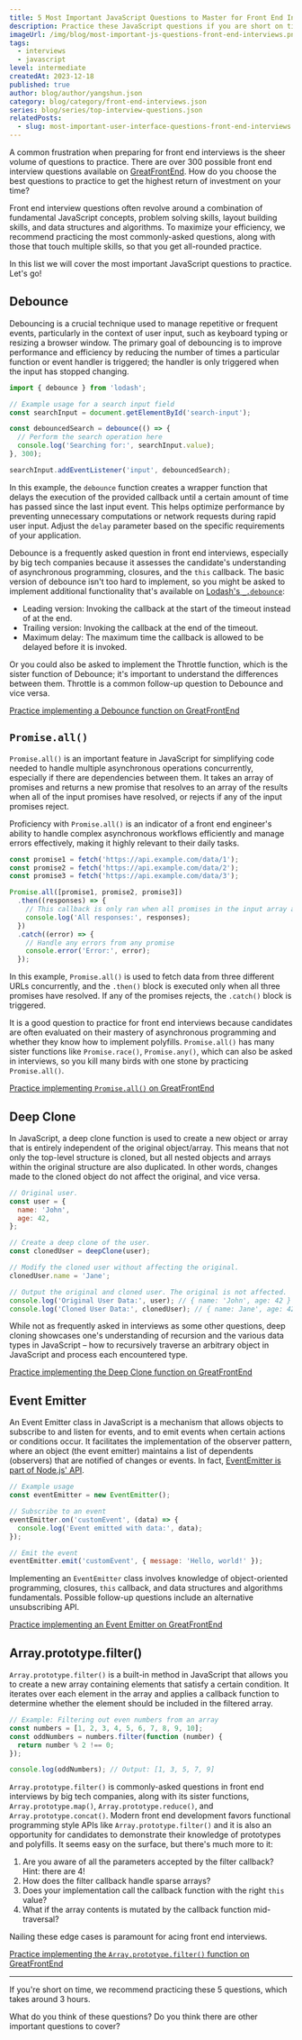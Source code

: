 ```yaml
---
title: 5 Most Important JavaScript Questions to Master for Front End Interviews
description: Practice these JavaScript questions if you are short on time to prepare for your front end interviews.
imageUrl: /img/blog/most-important-js-questions-front-end-interviews.png
tags:
  - interviews
  - javascript
level: intermediate
createdAt: 2023-12-18
published: true
author: blog/author/yangshun.json
category: blog/category/front-end-interviews.json
series: blog/series/top-interview-questions.json
relatedPosts:
  - slug: most-important-user-interface-questions-front-end-interviews
---
```


A common frustration when preparing for front end interviews is the sheer volume of questions to practice. There are over 300 possible front end interview questions available on [GreatFrontEnd](/questions). How do you choose the best questions to practice to get the highest return of investment on your time?

Front end interview questions often revolve around a combination of fundamental JavaScript concepts, problem solving skills, layout building skills, and data structures and algorithms. To maximize your efficiency, we recommend practicing the most commonly-asked questions, along with those that touch multiple skills, so that you get all-rounded practice.

In this list we will cover the most important JavaScript questions to practice. Let's go!

## Debounce

Debouncing is a crucial technique used to manage repetitive or frequent events, particularly in the context of user input, such as keyboard typing or resizing a browser window. The primary goal of debouncing is to improve performance and efficiency by reducing the number of times a particular function or event handler is triggered; the handler is only triggered when the input has stopped changing.

```js
import { debounce } from 'lodash';

// Example usage for a search input field
const searchInput = document.getElementById('search-input');

const debouncedSearch = debounce(() => {
  // Perform the search operation here
  console.log('Searching for:', searchInput.value);
}, 300);

searchInput.addEventListener('input', debouncedSearch);
```

In this example, the `debounce` function creates a wrapper function that delays the execution of the provided callback until a certain amount of time has passed since the last input event. This helps optimize performance by preventing unnecessary computations or network requests during rapid user input. Adjust the `delay` parameter based on the specific requirements of your application.

Debounce is a frequently asked question in front end interviews, especially by big tech companies because it assesses the candidate's understanding of asynchronous programming, closures, and the `this` callback. The basic version of debounce isn't too hard to implement, so you might be asked to implement additional functionality that's available on [Lodash's `_.debounce`](https://lodash.com/docs/4.17.15#debounce):

- Leading version: Invoking the callback at the start of the timeout instead of at the end.
- Trailing version: Invoking the callback at the end of the timeout.
- Maximum delay: The maximum time the callback is allowed to be delayed before it is invoked.

Or you could also be asked to implement the Throttle function, which is the sister function of Debounce; it's important to understand the differences between them. Throttle is a common follow-up question to Debounce and vice versa.

[Practice implementing a Debounce function on GreatFrontEnd](/questions/javascript/debounce)

## `Promise.all()`

`Promise.all()` is an important feature in JavaScript for simplifying code needed to handle multiple asynchronous operations concurrently, especially if there are dependencies between them. It takes an array of promises and returns a new promise that resolves to an array of the results when all of the input promises have resolved, or rejects if any of the input promises reject.

Proficiency with `Promise.all()` is an indicator of a front end engineer's ability to handle complex asynchronous workflows efficiently and manage errors effectively, making it highly relevant to their daily tasks.

```js
const promise1 = fetch('https://api.example.com/data/1');
const promise2 = fetch('https://api.example.com/data/2');
const promise3 = fetch('https://api.example.com/data/3');

Promise.all([promise1, promise2, promise3])
  .then((responses) => {
    // This callback is only ran when all promises in the input array are resolved.
    console.log('All responses:', responses);
  })
  .catch((error) => {
    // Handle any errors from any promise
    console.error('Error:', error);
  });
```

In this example, `Promise.all()` is used to fetch data from three different URLs concurrently, and the `.then()` block is executed only when all three promises have resolved. If any of the promises rejects, the `.catch()` block is triggered.

It is a good question to practice for front end interviews because candidates are often evaluated on their mastery of asynchronous programming and whether they know how to implement polyfills. `Promise.all()` has many sister functions like `Promise.race()`, `Promise.any()`, which can also be asked in interviews, so you kill many birds with one stone by practicing `Promise.all()`.

[Practice implementing `Promise.all()` on GreatFrontEnd](/questions/javascript/promise-all)

## Deep Clone

In JavaScript, a deep clone function is used to create a new object or array that is entirely independent of the original object/array. This means that not only the top-level structure is cloned, but all nested objects and arrays within the original structure are also duplicated. In other words, changes made to the cloned object do not affect the original, and vice versa.

```js
// Original user.
const user = {
  name: 'John',
  age: 42,
};

// Create a deep clone of the user.
const clonedUser = deepClone(user);

// Modify the cloned user without affecting the original.
clonedUser.name = 'Jane';

// Output the original and cloned user. The original is not affected.
console.log('Original User Data:', user); // { name: 'John', age: 42 }
console.log('Cloned User Data:', clonedUser); // { name: Jane', age: 42 }
```

While not as frequently asked in interviews as some other questions, deep cloning showcases one's understanding of recursion and the various data types in JavaScript – how to recursively traverse an arbitrary object in JavaScript and process each encountered type.

[Practice implementing the Deep Clone function on GreatFrontEnd](/questions/javascript/deep-clone)

## Event Emitter

An Event Emitter class in JavaScript is a mechanism that allows objects to subscribe to and listen for events, and to emit events when certain actions or conditions occur. It facilitates the implementation of the observer pattern, where an object (the event emitter) maintains a list of dependents (observers) that are notified of changes or events. In fact, [EventEmitter is part of Node.js' API](https://nodejs.org/en/learn/asynchronous-work/the-nodejs-event-emitter).

```js
// Example usage
const eventEmitter = new EventEmitter();

// Subscribe to an event
eventEmitter.on('customEvent', (data) => {
  console.log('Event emitted with data:', data);
});

// Emit the event
eventEmitter.emit('customEvent', { message: 'Hello, world!' });
```

Implementing an `EventEmitter` class involves knowledge of object-oriented programming, closures, `this` callback, and data structures and algorithms fundamentals. Possible follow-up questions include an alternative unsubscribing API.

[Practice implementing an Event Emitter on GreatFrontEnd](/questions/javascript/event-emitter)

## Array.prototype.filter()

`Array.prototype.filter()` is a built-in method in JavaScript that allows you to create a new array containing elements that satisfy a certain condition. It iterates over each element in the array and applies a callback function to determine whether the element should be included in the filtered array.

```js
// Example: Filtering out even numbers from an array
const numbers = [1, 2, 3, 4, 5, 6, 7, 8, 9, 10];
const oddNumbers = numbers.filter(function (number) {
  return number % 2 !== 0;
});

console.log(oddNumbers); // Output: [1, 3, 5, 7, 9]
```

`Array.prototype.filter()` is commonly-asked questions in front end interviews by big tech companies, along with its sister functions, `Array.prototype.map()`, `Array.prototype.reduce()`, and `Array.prototype.concat()`. Modern front end development favors functional programming style APIs like `Array.prototype.filter()` and it is also an opportunity for candidates to demonstrate their knowledge of prototypes and polyfills. It seems easy on the surface, but there's much more to it:

1. Are you aware of all the parameters accepted by the filter callback? Hint: there are 4!
1. How does the filter callback handle sparse arrays?
1. Does your implementation call the callback function with the right `this` value?
1. What if the array contents is mutated by the callback function mid-traversal?

Nailing these edge cases is paramount for acing front end interviews.

[Practice implementing the `Array.prototype.filter()` function on GreatFrontEnd](/questions/javascript/array-filter)

---

If you're short on time, we recommend practicing these 5 questions, which takes around 3 hours.

What do you think of these questions? Do you think there are other important questions to cover?
